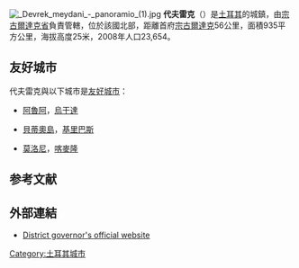 {{Infobox settlement
<!-- See Template:Infobox settlement for additional fields and descriptions -->
| name                    = 
代夫雷克| image_skyline           = 
| image_caption           = 
| image_shield            = 
| pushpin_map             = Turkey
| latd  = 41 |latm  = 13 |lats  = 31 |latNS  = N
| longd = 31 |longm = 57 |longs = 37 |longEW = E
| coordinates_display     = inline,title
| coordinates_format      = dms
| subdivision_type        = 國家
| subdivision_name        = [[土耳其|土耳其]]
| subdivision_type1       = [[土耳其行政區劃|省]]
| subdivision_name1       = [[宗古爾達克省|宗古爾達克省]]
| subdivision_type2       = 
| subdivision_name2       = 
| leader_party            = [[正義與發展黨_(土耳其)|AKP]]
| leader_title            = 市長
| leader_name             = Mustafa Semerci
| leader_title1           = Kaymakam
| leader_name1            = Hüseyin Öner
| area_footnotes          = {{Turkey district areas|SOURCE}}
| area_blank1_title       = 行政區
| area_blank1_km2         = {{Turkey district areas|Zonguldak|Devrek}}
| elevation_m             = 
| population_footnotes    = {{Turkey district populations|SOURCE|Zonguldak}}
| population_urban        = {{Turkey district populations|Zonguldak|Devrek|şehir}}
| population_as_of        = {{Turkey district populations|YEAR}}
| population_blank1_title = 行政區
| population_blank1       = {{Turkey district populations|Zonguldak|Devrek|toplam}}
| population_density_blank1_km2  = auto
| postal_code_type        = 
| postal_code             = 
| website                 = {{URL| www.devrek.bel.tr | www.devrek.bel.tr }}
}}
[[Image:_Devrek_meydani_-_panoramio_(1).jpg|thumb]]	
'''代夫雷克'''（{{lang-tr|Devrek}}）是[[土耳其|土耳其]]的城鎮，由[[宗古爾達克省|宗古爾達克省]]負責管轄，位於該國北部，距離首府[[宗古爾達克|宗古爾達克]]56公里，面積935平方公里，海拔高度25米，2008年人口23,654。

==友好城市==

代夫雷克與以下城市是[[友好城市|友好城市]]：
*{{flagicon|Uganda}} [[阿魯阿|阿魯阿]]，[[烏干達|烏干達]]
*{{flagicon|Kiribati}} [[貝蒂奧島|貝蒂奧島]]，[[基里巴斯|基里巴斯]]
*{{flagicon|Comoros}} [[莫洛尼|莫洛尼]]，[[喀麥隆|喀麥隆]]

==参考文献==
{{reflist}}

==外部連結==
*[http://www.devrek.gov.tr District governor's official website]{{Wayback|url=http://www.devrek.gov.tr/ |date=20201031193153 }} {{tr icon}}

{{Turkey-geo-stub}}
[[Category:土耳其城市|Category:土耳其城市]]